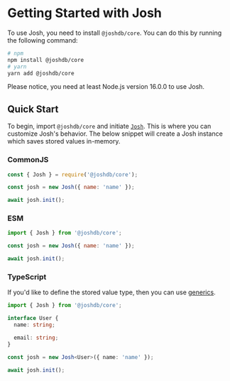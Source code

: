# Getting Started with Josh

To use Josh, you need to install `@joshdb/core`. You can do this by running the following command:

```bash
# npm
npm install @joshdb/core
# yarn
yarn add @joshdb/core
```

Please notice, you need at least Node.js version 16.0.0 to use Josh.

## Quick Start

To begin, import `@joshdb/core` and initiate [`Josh`](https://github.com/josh-development/core/blob/main/src/lib/structures/Josh.ts). This is where you can customize Josh's behavior. The below snippet will create a Josh instance which saves stored values in-memory.

### CommonJS

```javascript
const { Josh } = require('@joshdb/core');

const josh = new Josh({ name: 'name' });

await josh.init();
```

### ESM

```javascript
import { Josh } from '@joshdb/core';

const josh = new Josh({ name: 'name' });

await josh.init();
```

### TypeScript

If you'd like to define the stored value type, then you can use [generics](https://www.typescriptlang.org/docs/handbook/2/generics.html).

```typescript
import { Josh } from '@joshdb/core';

interface User {
  name: string;

  email: string;
}

const josh = new Josh<User>({ name: 'name' });

await josh.init();
```
